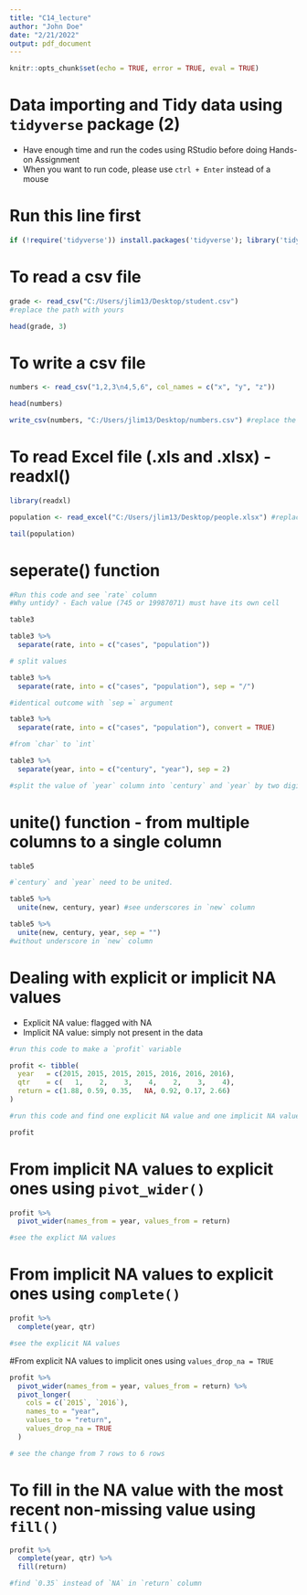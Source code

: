 ---
title: "C14_lecture"
author: "John Doe"
date: "2/21/2022"
output: pdf_document
---

```{r setup, include=FALSE}
knitr::opts_chunk$set(echo = TRUE, error = TRUE, eval = TRUE)
```

# Data importing and Tidy data using `tidyverse` package (2)

-   Have enough time and run the codes using RStudio before doing Hands-on Assignment
-   When you want to run code, please use `ctrl + Enter` instead of a mouse

# Run this line first

```{r}
if (!require('tidyverse')) install.packages('tidyverse'); library('tidyverse') 
```

# To read a csv file

```{r}
grade <- read_csv("C:/Users/jlim13/Desktop/student.csv") 
#replace the path with yours
```

```{r}
head(grade, 3)
```

# To write a csv file

```{r}
numbers <- read_csv("1,2,3\n4,5,6", col_names = c("x", "y", "z"))
```

```{r}
head(numbers)
```

```{r}
write_csv(numbers, "C:/Users/jlim13/Desktop/numbers.csv") #replace the path with yours
```

# To read Excel file (.xls and .xlsx) - readxl()

```{r}
library(readxl)
```

```{r}
population <- read_excel("C:/Users/jlim13/Desktop/people.xlsx") #replace the path with yours
```

```{r}
tail(population)
```

# seperate() function

```{r}
#Run this code and see `rate` column
#Why untidy? - Each value (745 or 19987071) must have its own cell

table3
```

```{r}
table3 %>% 
  separate(rate, into = c("cases", "population")) 

# split values
```

```{r}
table3 %>% 
  separate(rate, into = c("cases", "population"), sep = "/") 

#identical outcome with `sep =` argument
```

```{r}
table3 %>% 
  separate(rate, into = c("cases", "population"), convert = TRUE) 

#from `char` to `int`

```

```{r}
table3 %>% 
  separate(year, into = c("century", "year"), sep = 2) 

#split the value of `year` column into `century` and `year` by two digits 
```

# unite() function - from multiple columns to a single column

```{r}
table5 

#`century` and `year` need to be united. 
```

```{r}
table5 %>% 
  unite(new, century, year) #see underscores in `new` column
```

```{r}
table5 %>% 
  unite(new, century, year, sep = "")
#without underscore in `new` column
```

# Dealing with explicit or implicit NA values

-   Explicit NA value: flagged with NA
-   Implicit NA value: simply not present in the data

```{r}
#run this code to make a `profit` variable

profit <- tibble(
  year   = c(2015, 2015, 2015, 2015, 2016, 2016, 2016),
  qtr    = c(   1,    2,    3,    4,    2,    3,    4),
  return = c(1.88, 0.59, 0.35,   NA, 0.92, 0.17, 2.66)
)
```

```{r}
#run this code and find one explicit NA value and one implicit NA value

profit 
```

# From implicit NA values to explicit ones using `pivot_wider()`

```{r}
profit %>% 
  pivot_wider(names_from = year, values_from = return)

#see the explict NA values
```

# From implicit NA values to explicit ones using `complete()`

```{r}
profit %>% 
  complete(year, qtr)

#see the explicit NA values
```

#From explicit NA values to implicit ones using `values_drop_na = TRUE`

```{r}
profit %>% 
  pivot_wider(names_from = year, values_from = return) %>% 
  pivot_longer(
    cols = c(`2015`, `2016`), 
    names_to = "year", 
    values_to = "return", 
    values_drop_na = TRUE
  )

# see the change from 7 rows to 6 rows
```

# To fill in the NA value with the most recent non-missing value using `fill()`

```{r}
profit %>% 
  complete(year, qtr) %>%
  fill(return) 

#find `0.35` instead of `NA` in `return` column
```
